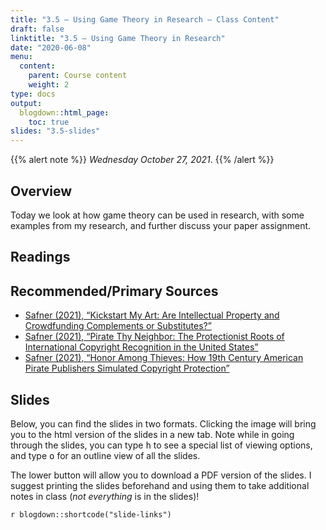 ```yaml
---
title: "3.5 — Using Game Theory in Research — Class Content"
draft: false
linktitle: "3.5 — Using Game Theory in Research"
date: "2020-06-08"
menu:
  content:
    parent: Course content
    weight: 2
type: docs
output:
  blogdown::html_page:
    toc: true
slides: "3.5-slides"
---
```


{{% alert note %}}
*Wednesday October 27, 2021*.
{{% /alert %}}


## <i class="fas fa-info-circle fa-lg"></i> Overview

Today we look at how game theory can be used in research, with some examples from my research, and further discuss your paper assignment.

## <i class="fas fa-book-reader fa-lg"></i> Readings

## Recommended/Primary Sources

- [<i class="fas fa-file-pdf"></i> Safner (2021), "Kickstart My Art: Are Intellectual Property and Crowdfunding Complements or Substitutes?"](/readings/Safner-2021b.pdf)
- [<i class="fas fa-file-pdf"></i> Safner (2021), "Pirate Thy Neighbor: The Protectionist Roots of International Copyright Recognition in the United States"](/readings/Safner-2021a.pdf)
- [<i class="fas fa-file-pdf"></i> Safner (2021), "Honor Among Thieves: How 19th Century American Pirate Publishers Simulated Copyright Protection"](/readings/Safner-2021c.pdf)

## <i class="fas fa-chalkboard-teacher"></i> Slides

Below, you can find the slides in two formats. Clicking the image will bring you to the html version of the slides in a new tab. Note while in going through the slides, you can type <kbd>h</kbd> to see a special list of viewing options, and type <kbd>o</kbd> for an outline view of all the slides.

The lower button will allow you to download a PDF version of the slides. I suggest printing the slides beforehand and using them to take additional notes in class (*not everything* is in the slides)!

`r blogdown::shortcode("slide-links")`